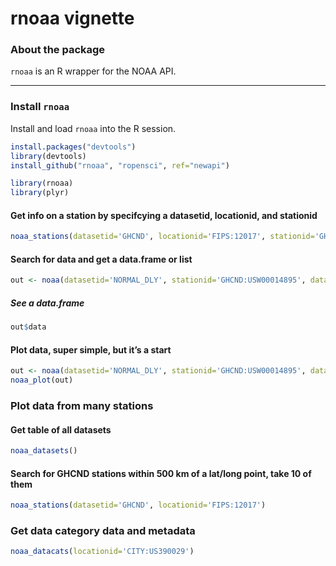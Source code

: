 <!--
%\VignetteEngine{knitr::knitr}
%\VignetteIndexEntry{rnoaa vignette}
-->

rnoaa vignette
======

### About the package

`rnoaa` is an R wrapper for the NOAA API.

********************

### Install `rnoaa`

Install and load `rnoaa` into the R session.

```r
install.packages("devtools")
library(devtools)
install_github("rnoaa", "ropensci", ref="newapi")
```

```r
library(rnoaa)
library(plyr)
```

#### Get info on a station by specifcying a datasetid, locationid, and stationid

```r
noaa_stations(datasetid='GHCND', locationid='FIPS:12017', stationid='GHCND:USC00084289')
```

#### Search for data and get a data.frame or list

```r
out <- noaa(datasetid='NORMAL_DLY', stationid='GHCND:USW00014895', datatypeid='dly-tmax-normal')
```

##### See a data.frame

```r
out$data
```

#### Plot data, super simple, but it's a start

```r
out <- noaa(datasetid='NORMAL_DLY', stationid='GHCND:USW00014895', datatypeid='dly-tmax-normal')
noaa_plot(out)
```

### Plot data from many stations

#### Get table of all datasets
```r
noaa_datasets()
```

#### Search for GHCND stations within 500 km of a lat/long point, take 10 of them

```r
noaa_stations(datasetid='GHCND', locationid='FIPS:12017')
```

### Get data category data and metadata

```r
noaa_datacats(locationid='CITY:US390029')
```